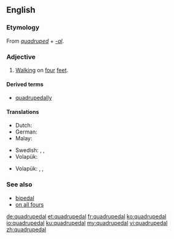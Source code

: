 ==English==

===Etymology===
From ''[[quadruped]]'' + ''[[-al]]''.

===Adjective===
{{en-adj|-}}

# [[walk|Walking]] on [[four]] [[feet]].

====Derived terms====
* [[quadrupedally]]

====Translations====
{{trans-top|walking on four feet}}
* Dutch: {{t|nl|viervoetig}}
* German: {{t|de|vierfüßig}}
* Malay: {{t|ms|berkaki empat}}
{{trans-mid}}
* Swedish: {{t+|sv|fyrbent}},  {{t+|sv|fyrfota}},  {{t+|sv|fyrfotad}}
* Volapük: {{t+|vo|folfutik}}
{{trans-bottom}}

{{trans-top|of or pertaining to a quadruped}}
* Volapük: {{qualifier|♂♀}} {{t|vo|folfutafik}}, {{qualifier|♂}} {{t|vo|hifolfutafik}}, {{qualifier|♀}} {{t|vo|jifolfutafik}}
{{trans-mid}}
{{trans-bottom}}

===See also===
* [[bipedal]]
* [[on all fours]]

[[de:quadrupedal]]
[[et:quadrupedal]]
[[fr:quadrupedal]]
[[ko:quadrupedal]]
[[io:quadrupedal]]
[[ku:quadrupedal]]
[[my:quadrupedal]]
[[vi:quadrupedal]]
[[zh:quadrupedal]]